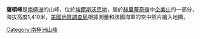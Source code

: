 {{unreferenced|time=2018-05-26T00:39:01+00:00}}
{{Coord|79|49|S|82|34|W|display=title}}

'''薩頓峰'''是[[南極洲|南極洲]]的山峰，位於[[埃爾斯沃思地|埃爾斯沃思地]]，屬於[[赫里蒂奇嶺|赫里蒂奇嶺]]中[[企業山|企業山]]的一部分，海拔高度1,410米，[[美國地質調查局|美國地質調查局]]根據測量和該國海軍的空中照片繪入地圖。

{{DEFAULTSORT:Sutton Peak}}
[[Category:南極洲山峰|Category:南極洲山峰]]


{{EllsworthLand-geo-stub}}